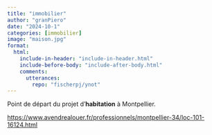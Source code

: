 ```yaml
---
title: "immobilier"
author: "granPiero"
date: "2024-10-1"
categories: [immobilier]
image: "maison.jpg"
format: 
  html:
    include-in-header: "include-in-header.html"
    include-before-body: "include-after-body.html"
    comments:
      utterances: 
        repo: "fischerpj/ynot"
---
```


Point de départ du projet d'**habitation** à Montpellier.

<https://www.avendrealouer.fr/professionnels/montpellier-34/loc-101-16124.html>
